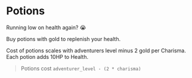 # Potions

Running low on health again? 😭

Buy potions with gold to replenish your health.

Cost of potions scales with adventurers level minus 2 gold per Charisma. Each potion adds 10HP to Health.

> Potions cost `adventurer_level - (2 * charisma)`
